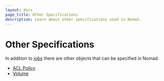 ```yaml
---
layout: docs
page_title: Other Specifications
description: Learn about other specifications used in Nomad.
---
```


# Other Specifications

In addition to [jobs][job_spec] there are other objects that can be specified
in Nomad.

- [ACL Policy][acl_policy_spec]
- [Volume][volume_spec]

[job_spec]: /nomad/docs/job-specification
[acl_policy_spec]: /nomad/docs/other-specifications/acl-policy
[volume_spec]: /nomad/docs/other-specifications/volume
